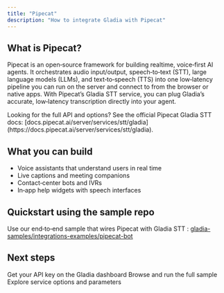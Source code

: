 ```yaml
---
title: "Pipecat"
description: "How to integrate Gladia with Pipecat"
---
```


## What is Pipecat?

Pipecat is an open‑source framework for building realtime, voice‑first AI agents. It orchestrates audio input/output, speech‑to‑text (STT), large language models (LLMs), and text‑to‑speech (TTS) into one low‑latency pipeline you can run on the server and connect to from the browser or native apps. With Pipecat’s Gladia STT service, you can plug Gladia’s accurate, low‑latency transcription directly into your agent.

<Tip>
  Looking for the full API and options? See the official Pipecat Gladia STT
  docs:
  [docs.pipecat.ai/server/services/stt/gladia](https://docs.pipecat.ai/server/services/stt/gladia).
</Tip>

## What you can build

- Voice assistants that understand users in real time
- Live captions and meeting companions
- Contact‑center bots and IVRs
- In‑app help widgets with speech interfaces

## Quickstart using the sample repo

Use our end‑to‑end sample that wires Pipecat with Gladia STT : [gladia-samples/integrations-examples/pipecat-bot](https://github.com/gladiaio/gladia-samples/tree/main/integrations-examples/pipecat-bot)

## Next steps

<CardGroup cols={3}>
  <Card title="Get your API key" href="https://app.gladia.io" icon="key">
    Get your API key on the Gladia dashboard
  </Card>
  <Card
    title="Pipecat bot with Gladia"
    icon="github"
    href="https://github.com/gladiaio/gladia-samples/tree/main/integrations-examples/pipecat-bot"
  >
    Browse and run the full sample
  </Card>
  <Card
    title="Pipecat Gladia STT docs"
    icon="book"
    href="https://docs.pipecat.ai/server/services/stt/gladia"
  >
    Explore service options and parameters
  </Card>
</CardGroup>
